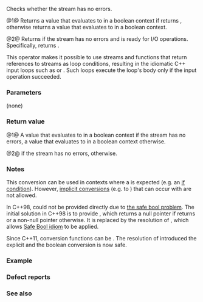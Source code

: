 {{cpp/io/basic_ios/title|operator bool}}
{{cpp/io/basic_ios/navbar}}
{{dcl begin}}
{{dcl|num=1|until=c++11|
operator /* unspecified-boolean-type */() const;
}}
{{dcl|num=2|since=c++11|
explicit operator bool() const;
}}
{{dcl end}}

Checks whether the stream has no errors. 

@1@ Returns a value that evaluates to {{c|false}} in a boolean context if {{c|fail()}} returns {{c|true}}, otherwise returns a value that evaluates to {{c|true}} in a boolean context.

@2@ Returns {{c|true}} if the stream has no errors and is ready for I/O operations. Specifically, returns {{c|!fail()}}. 

This operator makes it possible to use streams and functions that return references to streams as loop conditions, resulting in the idiomatic C++ input loops such as {{c|while (stream &gt;&gt; value) {...}&lt;!----&gt;}} or {{c|while (std::getline(stream, string)) {...}&lt;!----&gt;}}. Such loops execute the loop's body only if the input operation succeeded.

===Parameters===
(none)

===Return value===
@1@ A value that evaluates to {{c|true}} in a boolean context if the stream has no errors, a value that evaluates to {{c|false}} in a boolean context otherwise.

@2@ {{c|true}} if the stream has no errors, {{c|false}} otherwise.

===Notes===
This conversion can be used in contexts where a {{c/core|bool}} is expected (e.g. an [[cpp/language/if|if condition]]). However, [[cpp/language/implicit conversion|implicit conversions]] (e.g. to {{c/core|int}}) that can occur with {{c/core|bool}} are not allowed.

In C++98, {{c/core|operator bool}} could not be provided directly due to [[cpp/language/implicit conversion|the safe bool problem]]. The initial solution in C++98 is to provide {{c/core|operator void*}}, which returns a null pointer if {{c|fail()}} returns {{c|true}} or a non-null pointer otherwise. It is replaced by the resolution of {{lwg|468}}, which allows [https://en.wikibooks.org/wiki/More_C%2B%2B_Idioms/Safe_bool Safe Bool idiom] to be applied.

Since C++11, conversion functions can be {{ltt|cpp/language/explicit}}. The resolution of {{lwg|1094}} introduced the explicit {{c/core|operator bool}} and the boolean conversion is now safe.

===Example===
{{example
|
|code=
#include &lt;iostream&gt;
#include &lt;sstream&gt;

int main()
{
    std::istringstream s("1 2 3 error");
    int n;
    
    std::cout &lt;&lt; std::boolalpha &lt;&lt; "s is " &lt;&lt; static_cast&lt;bool&gt;(s) &lt;&lt; '\n';
    while (s &gt;&gt; n)
        std::cout &lt;&lt; n &lt;&lt; '\n';
    std::cout &lt;&lt; "s is " &lt;&lt; static_cast&lt;bool&gt;(s) &lt;&lt; '\n';
}
|output=
s is true
1
2
3
s is false
}}

===Defect reports===
{{dr list begin}}
{{dr list item|wg=lwg|dr=468|std=C++98|before={{c/core|operator void*}} was provided|after=a conversion function to an unspecified boolean type is provided instead}}
{{dr list end}}

===See also===
{{cpp/io/basic ios/iostate accessors}}

{{langlinks|de|es|fr|it|ja|pt|ru|zh}}